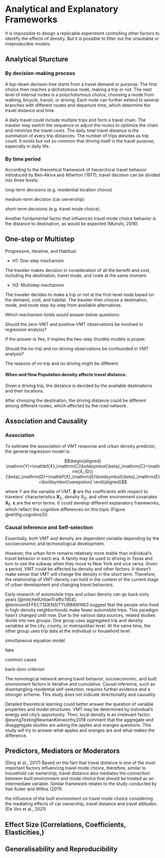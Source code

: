 # Analytical and Explanatory Frameworks



It is impossible to design a replicable experiment controlling other factors to identify the effects of density. But it is possible to filter out the unsuitable or irreproducible models.


## Analytical Sturcture

<!-- -   The types of trip variables and the proposed probability distributions -->
<!--     -   Binary: Choose/not to make trip (Bernoulli/Binomial), -->
<!--     -   Polychotomous: modes (Multinomial) and trajectory (Network) -->
<!--     -   Counts: the number of trips (Poisson or NB), -->
<!--     -   Positive continuous: distance and time (Exponential Family: Normal, Log-normal, Power-law, Gamma, Weibull); -->
<!-- -   The unit: Individual or aggregated (household, areal); -->
<!-- -   The temporal scales: Real-time, hourly, Daily, weekly, monthly, yearly/annual, or decade; -->
<!-- -   The spatial scales: Community, city, region, country-wide/national -->
<!-- -   Other taxonomy/division may include -->
<!--     -   traveler roles (returner or explorer); -->
<!--     -   trip purposes; -->
<!--     -   long/short distance/time of trips. -->
<!-- The trip responses are defined in different units, scales, metrics. -->


### By decision-making process

A top-down decision tree starts from a travel demand or purpose. The first choice then reaches a dichotomous node, making a trip or not. The next level of internal nodes is a polychotomous choice, choosing a mode from walking, bicycle, transit, or driving. Each node can further extend to several branches with different routes and departure time, which determine the travel distance and time.

A daily travel could include multiple trips and form a travel chain. The traveler may switch the sequence or adjust the routes to optimize the chain and minimize the travel costs. The daily total travel distance is the summation of every trip distances. The number of trips denotes as trip count. It exists but not so common that driving itself is the travel purpose, especially in daily life.

### By time period

According to the theoretical framework of hierarchical travel behavior introduced by Ben-Akiva and Atherton (1977), travel decision can be divided into three levels:

long-term decisions (e.g. residential location choice)

medium-term decision (car ownership)

short-term decisions (e.g. travel mode choice).

Another fundamental factor that influences travel mode choice behavior is the distance to destination, as would be expected (Munshi, 2016).

## One-step or Multistep

Progressive, iterative, and Habitual

-   H1: One-step mechanism

The traveler makes decision in consideration of all the benefit and cost, including the destination, travel mode, and route at the same moment.

-   H2: Multistep mechanism

The traveler decides to make a trip or not at the first-level node based on the demand, cost, and habitat. The traveler then choose a destination, mode, and route step-by-step from available alternatives.

<!-- the demand or utility of travel is the primary node affecting travel choice.  -->

<!-- The available transportation modes is the secondary nodes which allow the traveler compares and chooses among driving and others. Choosing routes and departure time is in the third level. -->

<!-- The driving distance mainly is decided by the travel demand or utility. Only when the demand is not strong enough or having many alternative destinations, the lower levels' choices could change the driving distance. -->

Which mechanism holds would answer below questions:

Should the zero-VMT and positive-VMT observations be involved in regression analysis?

If the answer is Yes, it implies the two-step (hurdle) models is proper.

Should the no-trip and no-driving observations be confounded in VMT analysis?

The reasons of no trip and no driving might be different.

#### When and How Population density affects travel distance.

Given a driving trip, the distance is decided by the available destinations and their locations.

After choosing the destination, the driving distance could be different among different routes, which affected by the road network.

<!-- If one focuses on auto trips. The tree can be simplified to two levels: driving or not. -->

<!-- From the travel behavior perspective, driving distance locates on a terminal node of a trip decision tree. -->

<!-- The tree shows that the first two level could produce some 'zero' driving distance. Should these cases be included in the studies of driving distance? -->

<!-- This discussion demonstrates a hierarchical relationship among driving distance and other trip variables. -->

<!-- In this way, the transit services located on the second internal nodes. -->

<!-- the travel destination may be determined before the decision making or be selected after the traveler comparing several plans. -->





## Association and Causality

### Association

To estimate the association of VMT response and urban density predictor, the general regression model is:

$$\begin{aligned}
\mathrm{Y}=\mathbf{X}_\mathrm{C}\boldsymbol{\beta}_\mathrm{C}+\mathrm{X_{D}}{\beta}_\mathrm{D}+\mathbf{X}_\mathrm{E}\boldsymbol{\beta}_\mathrm{E}+\boldsymbol{\varepsilon}
\end{aligned}$$

where $\mathrm{Y}$ are the variable of VMT. $\boldsymbol{\beta}$ are the coefficients with respect to travelers' characteristics $\mathbf{X}_\mathrm{C}$, density $\mathrm{X_{D}}$, and other environment covariates $\mathbf{X}_\mathrm{E}$. $\boldsymbol{\varepsilon}$ are the error terms. It could develop different explanatory frameworks, which reflect the cognitive differences on this topic (Figure \@ref(fig:cognitive3)).




### Causal Inference and Self-selection

Essentially, both VMT and density are dependent variable depending by the socioeconomic and techonological development.

However, the urban form remains relatively more stable than individual's travel behavior in each era. A family may be used to driving in Texas and turn to use the subway when they move to New York and vice versa. Given a period, VMT could be affected by density and other factors. It doesn't make sense that VMT will change the density in the short term. Therefore, the relationship of VMT-density can hold in the context of the current stage of urban development and changing travel behaviors.

Early research of automobile trips and urban density can go back sixty years [@mitchellUrbanTraffic1954]. @levinsonEFFECTSDENSITYURBAN1963 suggest that the people who lived in high-density neighborhoods make fewer automobile trips. This paradigm hasn't changed until now. Due to the various data sources, related studies divide into two groups. One group uses aggregated trip and density variables at the city, county, or metropolitan level. At the same time, the other group uses trip data at the individual or household level.

simultaneous equation model

fake

common cause

back-door criterion

The nomological network among travel behavior, socioeconomic, and built environment factors is iterative and cumulative. Causal inference, such as disentangling residential self-selection, requires further evidence and a stronger scheme. This study does not indicate directionality and causality.

Detailed theoretical learning could better answer the question of variable properties and model structures. VMT may be determined by individual's energy and city's opportunity. Then, local density is an irrelevant factor. @ewingTestingNewmanKenworthy2018 comment that the aggregate and disaggregate studies are asking the apples and oranges questions. This study will try to answer what apples and oranges are and what makes the difference.

## Predictors, Mediators or Moderators

(Ding et al., 2017) Based on the fact that travel distance is one of the most important factors influencing travel mode choice, therefore, similar to household car ownership, travel distance also mediates the connection between built environment and mode choice that should be treated as an intermediate variable. Similar framework relates to the study conducted by Van Acker and Witlox (2011).

the influence of the built environment on travel mode choice considering the mediating effects of car ownership, travel distance and travel attitudes. (De Vos et al., 2021)

## Effect Size (Correlations, Coefficients, Elasticities,)

## Generalisability and Reproducibility


